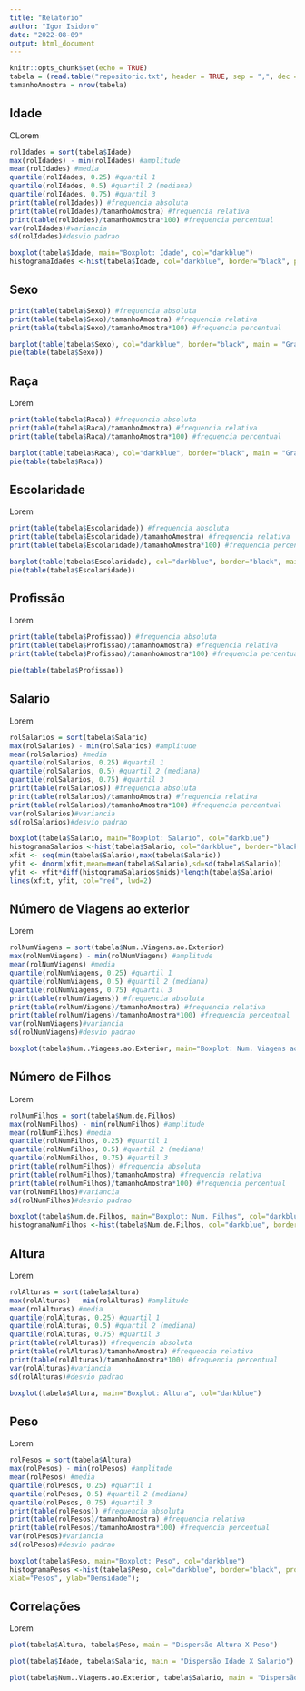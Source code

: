 ```yaml
---
title: "Relatório"
author: "Igor Isidoro"
date: "2022-08-09"
output: html_document
---
```


```r
knitr::opts_chunk$set(echo = TRUE)
tabela = (read.table("repositorio.txt", header = TRUE, sep = ",", dec = "."))
tamanhoAmostra = nrow(tabela)
```

## Idade
CLorem

```r
rolIdades = sort(tabela$Idade)
max(rolIdades) - min(rolIdades) #amplitude
mean(rolIdades) #media
quantile(rolIdades, 0.25) #quartil 1
quantile(rolIdades, 0.5) #quartil 2 (mediana)
quantile(rolIdades, 0.75) #quartil 3
print(table(rolIdades)) #frequencia absoluta
print(table(rolIdades)/tamanhoAmostra) #frequencia relativa
print(table(rolIdades)/tamanhoAmostra*100) #frequencia percentual
var(rolIdades)#variancia
sd(rolIdades)#desvio padrao

boxplot(tabela$Idade, main="Boxplot: Idade", col="darkblue")
histogramaIdades <-hist(tabela$Idade, col="darkblue", border="black", prob=FALSE, main="Histograma de Idades", xlab="Idades", ylab="Densidade");
```

## Sexo


```r
print(table(tabela$Sexo)) #frequencia absoluta
print(table(tabela$Sexo)/tamanhoAmostra) #frequencia relativa
print(table(tabela$Sexo)/tamanhoAmostra*100) #frequencia percentual

barplot(table(tabela$Sexo), col="darkblue", border="black", main = "Grafico Sexos")
pie(table(tabela$Sexo))
```

## Raça

Lorem

```r
print(table(tabela$Raca)) #frequencia absoluta
print(table(tabela$Raca)/tamanhoAmostra) #frequencia relativa
print(table(tabela$Raca)/tamanhoAmostra*100) #frequencia percentual

barplot(table(tabela$Raca), col="darkblue", border="black", main = "Grafico Raças")
pie(table(tabela$Raca))
```

## Escolaridade

Lorem

```r
print(table(tabela$Escolaridade)) #frequencia absoluta
print(table(tabela$Escolaridade)/tamanhoAmostra) #frequencia relativa
print(table(tabela$Escolaridade)/tamanhoAmostra*100) #frequencia percentual

barplot(table(tabela$Escolaridade), col="darkblue", border="black", main = "Grafico Escolaridades")
pie(table(tabela$Escolaridade))
```

## Profissão

Lorem

```r
print(table(tabela$Profissao)) #frequencia absoluta
print(table(tabela$Profissao)/tamanhoAmostra) #frequencia relativa
print(table(tabela$Profissao)/tamanhoAmostra*100) #frequencia percentual

pie(table(tabela$Profissao))
```

## Salario

Lorem

```r
rolSalarios = sort(tabela$Salario)
max(rolSalarios) - min(rolSalarios) #amplitude
mean(rolSalarios) #media
quantile(rolSalarios, 0.25) #quartil 1
quantile(rolSalarios, 0.5) #quartil 2 (mediana)
quantile(rolSalarios, 0.75) #quartil 3
print(table(rolSalarios)) #frequencia absoluta
print(table(rolSalarios)/tamanhoAmostra) #frequencia relativa
print(table(rolSalarios)/tamanhoAmostra*100) #frequencia percentual
var(rolSalarios)#variancia
sd(rolSalarios)#desvio padrao

boxplot(tabela$Salario, main="Boxplot: Salario", col="darkblue")
histogramaSalarios <-hist(tabela$Salario, col="darkblue", border="black", prob=FALSE, main="Histograma de Salarios",xlab="Salarios", ylab="Densidade");
xfit <- seq(min(tabela$Salario),max(tabela$Salario))
yfit <- dnorm(xfit,mean=mean(tabela$Salario),sd=sd(tabela$Salario))
yfit <- yfit*diff(histogramaSalarios$mids)*length(tabela$Salario)
lines(xfit, yfit, col="red", lwd=2)
```

## Número de Viagens ao exterior

Lorem

```r
rolNumViagens = sort(tabela$Num..Viagens.ao.Exterior)
max(rolNumViagens) - min(rolNumViagens) #amplitude
mean(rolNumViagens) #media
quantile(rolNumViagens, 0.25) #quartil 1
quantile(rolNumViagens, 0.5) #quartil 2 (mediana)
quantile(rolNumViagens, 0.75) #quartil 3
print(table(rolNumViagens)) #frequencia absoluta
print(table(rolNumViagens)/tamanhoAmostra) #frequencia relativa
print(table(rolNumViagens)/tamanhoAmostra*100) #frequencia percentual
var(rolNumViagens)#variancia
sd(rolNumViagens)#desvio padrao

boxplot(tabela$Num..Viagens.ao.Exterior, main="Boxplot: Num. Viagens ao Exterior", col="darkblue")
```

## Número de Filhos

Lorem

```r
rolNumFilhos = sort(tabela$Num.de.Filhos)
max(rolNumFilhos) - min(rolNumFilhos) #amplitude
mean(rolNumFilhos) #media
quantile(rolNumFilhos, 0.25) #quartil 1
quantile(rolNumFilhos, 0.5) #quartil 2 (mediana)
quantile(rolNumFilhos, 0.75) #quartil 3
print(table(rolNumFilhos)) #frequencia absoluta
print(table(rolNumFilhos)/tamanhoAmostra) #frequencia relativa
print(table(rolNumFilhos)/tamanhoAmostra*100) #frequencia percentual
var(rolNumFilhos)#variancia
sd(rolNumFilhos)#desvio padrao

boxplot(tabela$Num.de.Filhos, main="Boxplot: Num. Filhos", col="darkblue")
histogramaNumFilhos <-hist(tabela$Num.de.Filhos, col="darkblue", border="black", prob=FALSE, main="Histograma Num. Filhos", xlab="Num. Filhos", ylab="Densidade");
```

## Altura

Lorem

```r
rolAlturas = sort(tabela$Altura)
max(rolAlturas) - min(rolAlturas) #amplitude
mean(rolAlturas) #media
quantile(rolAlturas, 0.25) #quartil 1
quantile(rolAlturas, 0.5) #quartil 2 (mediana)
quantile(rolAlturas, 0.75) #quartil 3
print(table(rolAlturas)) #frequencia absoluta
print(table(rolAlturas)/tamanhoAmostra) #frequencia relativa
print(table(rolAlturas)/tamanhoAmostra*100) #frequencia percentual
var(rolAlturas)#variancia
sd(rolAlturas)#desvio padrao

boxplot(tabela$Altura, main="Boxplot: Altura", col="darkblue")
```

## Peso

Lorem

```r
rolPesos = sort(tabela$Altura)
max(rolPesos) - min(rolPesos) #amplitude
mean(rolPesos) #media
quantile(rolPesos, 0.25) #quartil 1
quantile(rolPesos, 0.5) #quartil 2 (mediana)
quantile(rolPesos, 0.75) #quartil 3
print(table(rolPesos)) #frequencia absoluta
print(table(rolPesos)/tamanhoAmostra) #frequencia relativa
print(table(rolPesos)/tamanhoAmostra*100) #frequencia percentual
var(rolPesos)#variancia
sd(rolPesos)#desvio padrao

boxplot(tabela$Peso, main="Boxplot: Peso", col="darkblue")
histogramaPesos <-hist(tabela$Peso, col="darkblue", border="black", prob=FALSE, main="Histograma de Pesos",
xlab="Pesos", ylab="Densidade");
```


## Correlações

Lorem

```r
plot(tabela$Altura, tabela$Peso, main = "Dispersão Altura X Peso")

plot(tabela$Idade, tabela$Salario, main = "Dispersão Idade X Salario")

plot(tabela$Num..Viagens.ao.Exterior, tabela$Salario, main = "Dispersão Num. Viagens ao Exterior X Salario")
```
